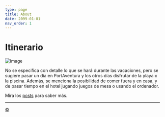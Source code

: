 ```yaml
---
type: page
title: About
date: 2099-01-01
nav_order: 1
---
```


# Itinerario

![image](https://flyclipart.com/blue-banner-png-blue-banner-png-563374)

No se especifica con detalle lo que se hará durante las vacaciones, pero se sugiere pasar un día en PortAventura y los otros días disfrutar de la playa o la piscina. Además, se menciona la posibilidad de comer fuera y en casa, y de pasar tiempo en el hotel jugando juegos de mesa o usando el ordenador.

Mira los [posts](https://itinerario.vercel.app/posts) para saber más.

---

<a class="top-link hide" href="#copyright">©</a>
<a name="copyright"></a>
